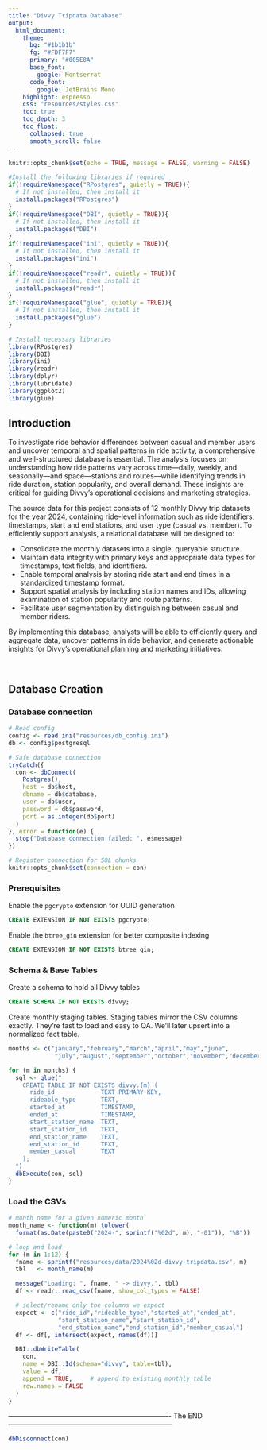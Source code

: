 ```yaml
---
title: "Divvy Tripdata Database"
output: 
  html_document:
    theme:
      bg: "#1b1b1b"
      fg: "#FDF7F7" 
      primary: "#005E8A"
      base_font:
        google: Montserrat
      code_font:
        google: JetBrains Mono
    highlight: espresso
    css: "resources/styles.css"
    toc: true
    toc_depth: 3
    toc_float:
      collapsed: true
      smooth_scroll: false
---
```


```r
knitr::opts_chunk$set(echo = TRUE, message = FALSE, warning = FALSE)

#Install the following libraries if required
if(!requireNamespace("RPostgres", quietly = TRUE)){
  # If not installed, then install it
  install.packages("RPostgres")
}
if(!requireNamespace("DBI", quietly = TRUE)){
  # If not installed, then install it
  install.packages("DBI")
}
if(!requireNamespace("ini", quietly = TRUE)){
  # If not installed, then install it
  install.packages("ini")
}
if(!requireNamespace("readr", quietly = TRUE)){
  # If not installed, then install it
  install.packages("readr")
}
if(!requireNamespace("glue", quietly = TRUE)){
  # If not installed, then install it
  install.packages("glue")
}

# Install necessary libraries
library(RPostgres)
library(DBI)
library(ini)
library(readr)
library(dplyr)
library(lubridate)
library(ggplot2)
library(glue)
```


## Introduction
To investigate ride behavior differences between casual and member users and uncover temporal and spatial patterns in ride activity, a comprehensive and well-structured database is essential. The analysis focuses on understanding how ride patterns vary across time—daily, weekly, and seasonally—and space—stations and routes—while identifying trends in ride duration, station popularity, and overall demand. These insights are critical for guiding Divvy’s operational decisions and marketing strategies.

The source data for this project consists of 12 monthly Divvy trip datasets for the year 2024, containing ride-level information such as ride identifiers, timestamps, start and end stations, and user type (casual vs. member). To efficiently support analysis, a relational database will be designed to:

* Consolidate the monthly datasets into a single, queryable structure.
* Maintain data integrity with primary keys and appropriate data types for timestamps, text fields, and identifiers.
* Enable temporal analysis by storing ride start and end times in a standardized timestamp format.
* Support spatial analysis by including station names and IDs, allowing examination of station popularity and route patterns.
* Facilitate user segmentation by distinguishing between casual and member riders.

By implementing this database, analysts will be able to efficiently query and aggregate data, uncover patterns in ride behavior, and generate actionable insights for Divvy’s operational planning and marketing initiatives.

<br>

## Database Creation
### Database connection
```r
# Read config
config <- read.ini("resources/db_config.ini")
db <- config$postgresql

# Safe database connection
tryCatch({
  con <- dbConnect(
    Postgres(),
    host = db$host,
    dbname = db$database,
    user = db$user,
    password = db$password,
    port = as.integer(db$port)
  )
}, error = function(e) {
  stop("Database connection failed: ", e$message)
})

# Register connection for SQL chunks
knitr::opts_chunk$set(connection = con)
```

### Prerequisites
Enable the `pgcrypto` extension for UUID generation
```sql
CREATE EXTENSION IF NOT EXISTS pgcrypto;
```

Enable the `btree_gin` extension for better composite indexing
```sql
CREATE EXTENSION IF NOT EXISTS btree_gin;
```

### Schema & Base Tables
Create a schema to hold all Divvy tables
```sql
CREATE SCHEMA IF NOT EXISTS divvy;
```
Create monthly staging tables. Staging tables mirror the CSV columns exactly. They’re fast to load and easy to QA. We’ll later upsert into a normalized fact table.
```r
months <- c("january","february","march","april","may","june",
             "july","august","september","october","november","december")

for (m in months) {
  sql <- glue("
    CREATE TABLE IF NOT EXISTS divvy.{m} (
      ride_id             TEXT PRIMARY KEY,
      rideable_type       TEXT,
      started_at          TIMESTAMP,
      ended_at            TIMESTAMP,
      start_station_name  TEXT,
      start_station_id    TEXT,
      end_station_name    TEXT,
      end_station_id      TEXT,
      member_casual       TEXT
    );
  ")
  dbExecute(con, sql)
}
```

### Load the CSVs
```r
# month name for a given numeric month
month_name <- function(m) tolower(
  format(as.Date(paste0("2024-", sprintf("%02d", m), "-01")), "%B"))

# loop and load
for (m in 1:12) {
  fname <- sprintf("resources/data/2024%02d-divvy-tripdata.csv", m)
  tbl   <- month_name(m)

  message("Loading: ", fname, " -> divvy.", tbl)
  df <- readr::read_csv(fname, show_col_types = FALSE)

  # select/rename only the columns we expect
  expect <- c("ride_id","rideable_type","started_at","ended_at",
              "start_station_name","start_station_id",
              "end_station_name","end_station_id","member_casual")
  df <- df[, intersect(expect, names(df))]

  DBI::dbWriteTable(
    con,
    name = DBI::Id(schema="divvy", table=tbl),
    value = df,
    append = TRUE,     # append to existing monthly table
    row.names = FALSE
  )
}
```


---------------------------------------------------------------------- The END -----------------------------------------------------------------------

```r
dbDisconnect(con)
```
